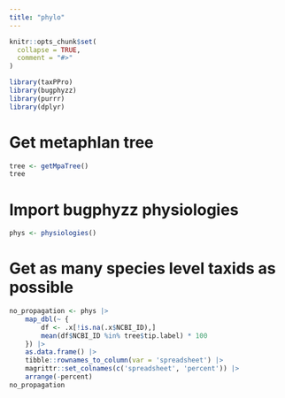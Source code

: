 ```yaml
---
title: "phylo"
---
```


```r
knitr::opts_chunk$set(
  collapse = TRUE,
  comment = "#>"
)
```

```r
library(taxPPro)
library(bugphyzz)
library(purrr)
library(dplyr)
```


# Get metaphlan tree

```r
tree <- getMpaTree()
tree
```

# Import bugphyzz physiologies

```r
phys <- physiologies()
```

# Get as many species level taxids as possible







```r
no_propagation <- phys |> 
    map_dbl(~ {
        df <- .x[!is.na(.x$NCBI_ID),]
        mean(df$NCBI_ID %in% tree$tip.label) * 100
    }) |> 
    as.data.frame() |> 
    tibble::rownames_to_column(var = 'spreadsheet') |> 
    magrittr::set_colnames(c('spreadsheet', 'percent')) |> 
    arrange(-percent)
no_propagation
```








